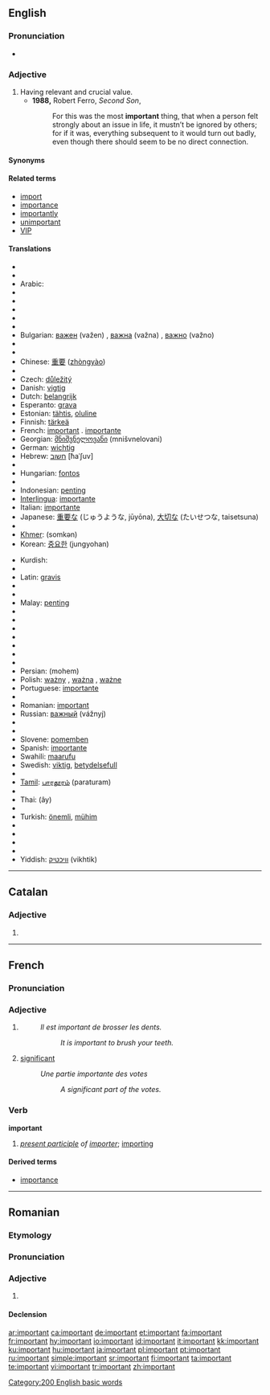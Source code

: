 ==English==

{{rank|glad|hair|ran|572|important|mine|wild|front}}

===Pronunciation===
* {{audio|en-us-important.ogg|Audio (US)}}

===Adjective===
{{en-adj}}

# Having relevant and crucial value.
#* '''1988,''' Robert Ferro, ''Second Son'',
#*: For this was the most '''important''' thing, that when a person felt strongly about an issue in life, it mustn’t be ignored by others; for if it was, everything subsequent to it would turn out badly, even though there should seem to be no direct connection.

====Synonyms====
{{saurus|important|noteworthy}}

====Related terms====
* [[import]]
* [[importance]]
* [[importantly]]
* [[unimportant]]
* [[VIP]]

====Translations====
{{top}}
* {{trreq|Afrikaans}}
* {{trreq|Albanian}}
* Arabic: {{Arab|[[مهم]]}} {{IPAchar|(muhím)}}
* {{trreq|Aramaic}}
* {{trreq|Armenian}}
* {{trreq|Balinese}}
* {{trreq|Basque}}
* {{trreq|Bengali}}
* Bulgarian: [[важен]] (važen) {{m}}, [[важна]] (važna) {{f}} , [[важно]] (važno) {{n}}
* {{trreq|Burmese}}
* {{trreq|Catalan}}
* Chinese: [[重要]] ([[zhòngyào]])
* {{trreq|Croatian}}
* Czech: [[důležitý]] {{m}}
* Danish: [[vigtig]]
* Dutch: [[belangrijk]]
* Esperanto: [[grava]]
* Estonian: [[tähtis]], [[oluline]]
* Finnish: [[tärkeä]]
* French: [[important#French|important]] {{m}}. [[importante]] {{f}}
* Georgian: [[მნიშვნელოვანი]] (mnišvnelovani)
* German: [[wichtig]]
* Hebrew: [[חשוב]] [ħaˈʃuv]
* {{trreq|Hindi}}
* Hungarian: [[fontos]]
* {{trreq|Icelandic}}
* Indonesian: [[penting]]
* [[Interlingua]]: [[importante]]
* Italian: [[importante]]
* Japanese: [[重要]]な (じゅうような, jūyōna), [[大切]]な (たいせつな, taisetsuna)
* {{trreq|Kannada}}
* [[Khmer]]: {{KMchar|[[សំខាន់]]}} (somkən)
* Korean: [[중요한]] (jungyohan)
{{mid}}
* Kurdish: {{KUchar|[[گرنگ]]}}
* {{trreq|Lao}}
* Latin: [[gravis]]
* {{trreq|Latvian}}
* {{trreq|Lithuanian}}
* Malay: [[penting]]
* {{trreq|Malayalam}}
* {{trreq|Maltese}}
* {{trreq|Maori}}
* {{trreq|Nepali}}
* {{trreq|Norwegian}}
* {{trreq|Old English}}
* {{trreq|Oriya}}
* Persian: {{fa-Arab|[[مهم|مُهِمّ]]}} (mohem)
* Polish: [[ważny]] {{m}}, [[ważna]] {{f}} , [[ważne]] {{n}}
* Portuguese: [[importante]]
* {{trreq|Punjabi}}
* Romanian: [[important#Romanian|important]]
* Russian: [[важный]] (vážnyj)
* {{trreq|Sanskrit}}
* {{trreq|Serbian}}
* Slovene: [[pomemben]]
* Spanish: [[importante]]
* Swahili: [[maarufu]]
* Swedish: [[viktig]], [[betydelsefull]]
* {{trreq|Tagalog}}
* [[Tamil]]: [[பாரதூரம்]] (paraturam)
* {{trreq|Telugu}}
* Thai: {{Thai|[[เอ้ ]]}} (ây)
* {{trreq|Tibetan}}
* Turkish: [[önemli]], [[mühim]]
* {{trreq|Ukrainian}}
* {{trreq|Urdu}}
* {{trreq|Vietnamese}}
* {{trreq|Welsh}}
* Yiddish: [[וויכטיק]] (vikhtik)
{{bottom}}

[[Category:200 English basic words]]

----

==Catalan==

===Adjective===
{{ca-adj|f=important|pl=importants}}

# {{l|en|important}}

----

==French==

===Pronunciation===
{{IPA|/ɛ̃.pɔʁ.tɑ̃/|lang=fr}}

===Adjective===
{{fr-adj}}

# {{l|en|important}}
#: ''Il est important de brosser les dents.''
#:: ''It is important to brush your teeth.''
# [[significant]]
#: ''Une partie importante des votes''
#:: ''A significant part of the votes.''

===Verb===
'''important'''

# ''[[present participle]] of [[importer]]''; [[importing]]

====Derived terms====
* [[importance]]

----

==Romanian==

===Etymology===
{{F.|ro}} {{term|important|lang=fr}}

===Pronunciation===
{{IPA|[im.por'tant]|lang=ro}}

===Adjective===
{{ro-adj|4}}

# {{l|en|important}}

====Declension====
{{ro-adj-4|mpl=importanţi}}

[[ar:important]]
[[ca:important]]
[[de:important]]
[[et:important]]
[[fa:important]]
[[fr:important]]
[[hy:important]]
[[io:important]]
[[id:important]]
[[it:important]]
[[kk:important]]
[[ku:important]]
[[hu:important]]
[[ja:important]]
[[pl:important]]
[[pt:important]]
[[ru:important]]
[[simple:important]]
[[sr:important]]
[[fi:important]]
[[ta:important]]
[[te:important]]
[[vi:important]]
[[tr:important]]
[[zh:important]]